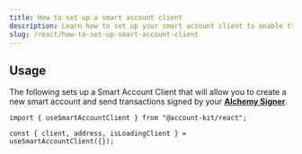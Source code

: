 ```yaml
---
title: How to set up a smart account client
description: Learn how to set up your smart account client to enable transactions onchain
slug: /react/how-to-set-up-smart-account-client
---
```



<Markdown src="../../shared/setup-smart-account-client/how-to-setup-smart-accont-client.mdx" />

## Usage

The following sets up a Smart Account Client that will allow you to create a new smart account and send transactions signed by your **[Alchemy Signer](/wallets/react/getting-started)**.

```tsx twoslash
import { useSmartAccountClient } from "@account-kit/react";

const { client, address, isLoadingClient } = useSmartAccountClient({});
```

<Markdown src="../../shared/setup-smart-account-client/smart-account-client-details.mdx" />
